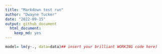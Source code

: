 ```yaml
---
title: "Markdown test run"
author: "Dwayne Tucker"
date: "2022-09-15"
output: github_document
  html_document: 
    keep_md: yes
---
```


```r
model= lm(y~., data=data)## insert your brilliant WORKING code here)
```

